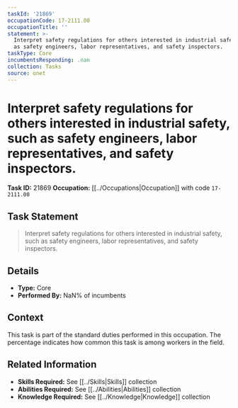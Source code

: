 ```yaml
---
taskId: '21869'
occupationCode: 17-2111.00
occupationTitle: ''
statement: >-
  Interpret safety regulations for others interested in industrial safety, such
  as safety engineers, labor representatives, and safety inspectors.
taskType: Core
incumbentsResponding: .nan
collection: Tasks
source: onet
---
```

# Interpret safety regulations for others interested in industrial safety, such as safety engineers, labor representatives, and safety inspectors.

**Task ID:** 21869
**Occupation:** [[../Occupations|Occupation]] with code `17-2111.00`

## Task Statement

> Interpret safety regulations for others interested in industrial safety, such as safety engineers, labor representatives, and safety inspectors.

## Details

- **Type:** Core
- **Performed By:** NaN% of incumbents

## Context

This task is part of the standard duties performed in this occupation. The percentage indicates how common this task is among workers in the field.

## Related Information

- **Skills Required:** See [[../Skills|Skills]] collection
- **Abilities Required:** See [[../Abilities|Abilities]] collection
- **Knowledge Required:** See [[../Knowledge|Knowledge]] collection
